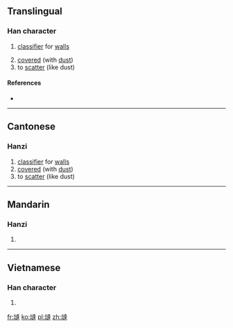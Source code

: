 {{also|塜}}
==Translingual==

===Han character===
{{Han char|rn=32|rad=土|as=11|sn=14|four=|canj=GYHJ|ids=⿰土逢}}

# {{context|Cantonese|lang=mul}} [[classifier]] for [[wall]]s
# [[cover]]ed (with [[dust]])
# to [[scatter]] (like dust)

====References====
* {{Han ref|kx=0236.360|dkj=05386|dj=0475.020|hdz=10481.080|uh=5873|ud=22643}}

----

==Cantonese==

===Hanzi===
{{yue-hanzi|jyut=[[bung6]], [[pung1]]|y=bung6, pung1}}

# [[classifier]] for [[wall]]s
# [[cover]]ed (with [[dust]])
# to [[scatter]] (like dust)

----

==Mandarin==

===Hanzi===
{{cmn-hanzi|pin=[[péng]] ([[peng2]]), [[ōu]] ([[ou1]])|wg=p'eng<sup>2</sup>, ou<sup>1</sup>}}

# {{defn|lang=cmn|sort=土11}}

----

==Vietnamese==

===Han character===
{{vi-hantu|[[vùng]]|rs=土11}}

# {{defn|lang=vi|sort=土11}}

[[fr:塳]]
[[ko:塳]]
[[pl:塳]]
[[zh:塳]]